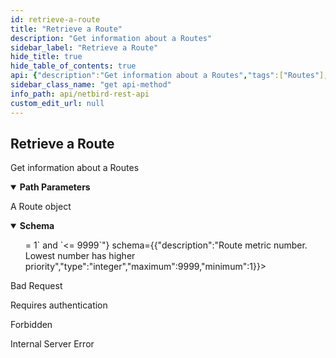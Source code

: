 ```yaml
---
id: retrieve-a-route
title: "Retrieve a Route"
description: "Get information about a Routes"
sidebar_label: "Retrieve a Route"
hide_title: true
hide_table_of_contents: true
api: {"description":"Get information about a Routes","tags":["Routes"],"security":[{"BearerAuth":[]},{"TokenAuth":[]}],"parameters":[{"in":"path","name":"routeId","required":true,"schema":{"type":"string"},"description":"The unique identifier of a route"}],"responses":{"200":{"description":"A Route object","content":{"application/json":{"schema":{"allOf":[{"type":"object","properties":{"id":{"description":"Route Id","type":"string"},"network_type":{"description":"Network type indicating if it is IPv4 or IPv6","type":"string"}},"required":["id","network_type"]},{"type":"object","properties":{"description":{"description":"Route description","type":"string"},"network_id":{"description":"Route network identifier, to group HA routes","type":"string","maxLength":40,"minLength":1},"enabled":{"description":"Route status","type":"boolean"},"peer":{"description":"Peer Identifier associated with route","type":"string"},"network":{"description":"Network range in CIDR format","type":"string"},"metric":{"description":"Route metric number. Lowest number has higher priority","type":"integer","maximum":9999,"minimum":1},"masquerade":{"description":"Indicate if peer should masquerade traffic to this route's prefix","type":"boolean"},"groups":{"description":"Route group tag groups","type":"array","items":{"type":"string"}}},"required":["id","description","network_id","enabled","peer","network","metric","masquerade","groups"],"title":"RouteRequest"}],"title":"Route"}}}},"400":{"description":"Bad Request","content":{}},"401":{"description":"Requires authentication","content":{}},"403":{"description":"Forbidden","content":{}},"500":{"description":"Internal Server Error","content":{}}},"method":"get","path":"/api/routes/{routeId}","servers":[{"url":"https://netbird.io","description":"Default server"}],"securitySchemes":{"BearerAuth":{"type":"http","scheme":"bearer","bearerFormat":"JWT"},"TokenAuth":{"type":"apiKey","in":"header","name":"Authorization","description":"Prefix the value with \\\"Token\\\" to indicate the custom authorization type"}},"info":{"title":"NetBird REST API","description":"API to manipulate groups, rules, policies and retrieve information about peers and users","version":"0.0.1"},"postman":{"name":"Retrieve a Route","description":{"content":"Get information about a Routes","type":"text/plain"},"url":{"path":["api","routes",":routeId"],"host":["{{baseUrl}}"],"query":[],"variable":[{"disabled":false,"description":{"content":"(Required) The unique identifier of a route","type":"text/plain"},"type":"any","value":"","key":"routeId"}]},"header":[{"key":"Accept","value":"application/json"}],"method":"GET","auth":{"type":"bearer","bearer":[{"type":"any","value":"<Bearer Token>","key":"token"}]}}}
sidebar_class_name: "get api-method"
info_path: api/netbird-rest-api
custom_edit_url: null
---
```



## Retrieve a Route



Get information about a Routes

<details style={{"marginBottom":"1rem"}} data-collapsed={false} open={true}><summary style={{}}><strong>Path Parameters</strong></summary><div><ul><ParamsItem className={"paramsItem"} param={{"in":"path","name":"routeId","required":true,"schema":{"type":"string"},"description":"The unique identifier of a route"}}></ParamsItem></ul></div></details><div><ApiTabs><TabItem label={"200"} value={"200"}><div>

A Route object

</div><div><MimeTabs schemaType={"response"}><TabItem label={"application/json"} value={"application/json"}><SchemaTabs><TabItem label={"Schema"} value={"Schema"}><details style={{}} data-collapsed={false} open={true}><summary style={{"textAlign":"left"}}><strong>Schema</strong></summary><div style={{"textAlign":"left","marginLeft":"1rem"}}></div><ul style={{"marginLeft":"1rem"}}><SchemaItem collapsible={false} name={"id"} required={true} schemaName={"string"} qualifierMessage={undefined} schema={{"description":"Route Id","type":"string"}}></SchemaItem><SchemaItem collapsible={false} name={"network_type"} required={true} schemaName={"string"} qualifierMessage={undefined} schema={{"description":"Network type indicating if it is IPv4 or IPv6","type":"string"}}></SchemaItem><SchemaItem collapsible={false} name={"description"} required={true} schemaName={"string"} qualifierMessage={undefined} schema={{"description":"Route description","type":"string"}}></SchemaItem><SchemaItem collapsible={false} name={"network_id"} required={true} schemaName={"string"} qualifierMessage={"**Possible values:** `non-empty` and `<= 40 characters`"} schema={{"description":"Route network identifier, to group HA routes","type":"string","maxLength":40,"minLength":1}}></SchemaItem><SchemaItem collapsible={false} name={"enabled"} required={true} schemaName={"boolean"} qualifierMessage={undefined} schema={{"description":"Route status","type":"boolean"}}></SchemaItem><SchemaItem collapsible={false} name={"peer"} required={true} schemaName={"string"} qualifierMessage={undefined} schema={{"description":"Peer Identifier associated with route","type":"string"}}></SchemaItem><SchemaItem collapsible={false} name={"network"} required={true} schemaName={"string"} qualifierMessage={undefined} schema={{"description":"Network range in CIDR format","type":"string"}}></SchemaItem><SchemaItem collapsible={false} name={"metric"} required={true} schemaName={"integer"} qualifierMessage={"**Possible values:** `>= 1` and `<= 9999`"} schema={{"description":"Route metric number. Lowest number has higher priority","type":"integer","maximum":9999,"minimum":1}}></SchemaItem><SchemaItem collapsible={false} name={"masquerade"} required={true} schemaName={"boolean"} qualifierMessage={undefined} schema={{"description":"Indicate if peer should masquerade traffic to this route's prefix","type":"boolean"}}></SchemaItem><SchemaItem collapsible={false} name={"groups"} required={true} schemaName={"string[]"} qualifierMessage={undefined} schema={{"description":"Route group tag groups","type":"array","items":{"type":"string"}}}></SchemaItem></ul></details></TabItem><TabItem label={"Example (from schema)"} value={"Example (from schema)"}><ResponseSamples responseExample={"{\n  \"id\": \"string\",\n  \"network_type\": \"string\",\n  \"description\": \"string\",\n  \"network_id\": \"string\",\n  \"enabled\": true,\n  \"peer\": \"string\",\n  \"network\": \"string\",\n  \"metric\": 0,\n  \"masquerade\": true,\n  \"groups\": [\n    \"string\"\n  ]\n}"} language={"json"}></ResponseSamples></TabItem></SchemaTabs></TabItem></MimeTabs></div></TabItem><TabItem label={"400"} value={"400"}><div>

Bad Request

</div><div></div></TabItem><TabItem label={"401"} value={"401"}><div>

Requires authentication

</div><div></div></TabItem><TabItem label={"403"} value={"403"}><div>

Forbidden

</div><div></div></TabItem><TabItem label={"500"} value={"500"}><div>

Internal Server Error

</div><div></div></TabItem></ApiTabs></div>
      